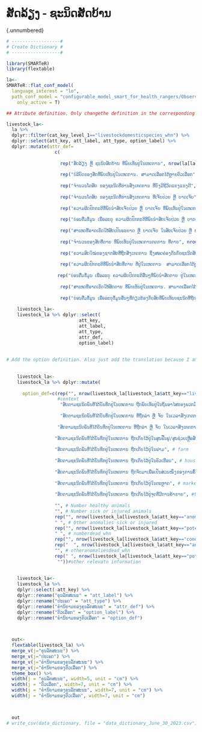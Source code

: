 # ສັດລ້ຽງ - ຊະນິດສັດບ້ານ
{.unnumbered}

```r

# ------------------#
# Create Dictionary #
# ------------------#

library(SMARTeR)
library(flextable)

la<-
SMARTeR::flat_conf_model(
  language_interest = "lo",
  path_conf_model = "configurable_model_smart_for_health_rangers/Observations_Specimens_Final_conf_model_smart_for_health_rangers.xml",
    only_active = T)

## Atribute definition. Only changethe definition in the corresponding language because I am using the keys to subset the specific componenets.

livestock_la<-  
  la %>% 
  dplyr::filter(cat_key_level_1=="livestockdomesticspecies_whn") %>% 
  dplyr::select(att_key, att_label, att_type, option_label) %>% 
  dplyr::mutate(attr_def=
                  c(
                    
                    rep("ສັດລ້ຽງ ຫຼື ຊະນິດສັດບ້ານ ທີ່ພົບເຫັນຢູ່ໃນເຫດການ", nrow(la[la$att_key=="livestockdomesticspecies_whn" & la$cat_key_level_1=="livestockdomesticspecies_whn",])),
                    
                    rep("ບໍລິບົດຂອງສັດທີ່ພົບເຫັນຢູ່ໃນເຫດການ. ສາມາດເລືອກໄດ້ຫຼາຍຕົວເລືອກ", nrow(la[la$att_key=="context_whn" & la$cat_key_level_1=="livestockdomesticspecies_whn",])),
                    
                    rep("ຈໍານວນໂຕສັດ ຂອງຊະນິດທີ່ທ່ານສັງເກດການ ທີ່ຍັງມີຊີວິດແຂງແຮງດີ", nrow(la[la$att_key=="numberhealthy_whn" & la$cat_key_level_1=="livestockdomesticspecies_whn",])),
                    
                    rep("ຈໍານວນໂຕສັດ ຂອງຊະນິດທີ່ທ່ານສັງເກດການ ທີ່ເຈັບປ່ວຍ ຫຼື ບາດເຈັບ", nrow(la[la$att_key=="numbersickorinjured_whn" & la$cat_key_level_1=="livestockdomesticspecies_whn",])),
                    
                    rep("ຄວາມຜິດປົກກະຕິທີ່ພົບນໍາສັດເຈັບປ່ວຍ ຫຼື ບາດເຈັບ ທີ່ພົບເຫັນຢູ່ໃນເຫດການ ສາມາດເລືອກໄດ້ຫຼາຍຕົວເລືອກ", nrow(la[la$att_key=="anomaliesinsickorinjuredanimals_whn" & la$cat_key_level_1=="livestockdomesticspecies_whn",])),
                    
                    rep("ບ່ອນຕື່ມຂໍ້ມູນ ເພື່ອລະບຸ ຄວາມຜິດປົກກະຕິທີ່ພົບນໍາສັດເຈັບປ່ວຍ ຫຼື ບາດເຈັບ ຢູ່ໃນເຫດການ ທີ່ບໍ່ມີຢູ່ໃນລາຍການຂອງ 'ຄວາມຜິດປົກກະຕິອື່ນໆທີ່ພົບນໍາສັດເຈັບປ່ວຍ ຫຼື ບາດເຈັບ' ", nrow(la[la$att_key=="otheranomaliessickorinjured_whn" & la$cat_key_level_1=="livestockdomesticspecies_whn",])),
                    
                    rep("ສາເຫດທີ່ອາດເຮັດໃຫ້ສັດເປັນພະຍາດ ຫຼື ບາດເຈັບ ໃນສັດເຈັບປ່ວຍ ຫຼື ບາດເຈັບ ທີ່ພົບເຫັນຢູ່ໃນເຫດການ. ສາມາດເລືອກໄດ້ຫຼາຍຕົວເລືອກ", nrow(la[la$att_key=="potentialcausediseaseorinjury_whn" & la$cat_key_level_1=="livestockdomesticspecies_whn",])),
                    
                    rep("ຈໍານວນຂອງສັດທີ່ຕາຍ ທີ່ພົບເຫັນຢູ່ໃນເຫດການກດການ ທີ່ຕາຍ", nrow(la[la$att_key=="numberdead_whn" & la$cat_key_level_1=="livestockdomesticspecies_whn",])),
                    
                    rep("ຄວາມສົດໃໝ່ຂອງຊາກສັດທີ່ຖືກສັງເກດການ ຊຶ່ງສອດຄ່ອງກັນກັບຊະນິດສັດທີ່ໄດ້ຖືກບັນທຶກ. ສາມາດເລືອກໄດ້ຫຼາຍກວ່າໜຶ່ງໂຕເລືອກ. ໃຫ້ເລືອກເອົາ 'ບໍ່ມີສັດຕາຍ' ຖ້າຊະນິດສັດທີ່ສັງເກດການນັ້ນບໍ່ແມ່ນສັດຕາຍ", nrow(la[la$att_key=="conditiondeadanimals_whn" & la$cat_key_level_1=="livestockdomesticspecies_whn",])),
                    
                    rep("ຄວາມຜິດປົກກະຕິທີ່ພົບນໍາສັດທີ່ຕາຍ ທີ່ຢູ່ໃນເຫດການ  ສາມາດເລືອກໄດ້ຫຼາຍຕົວເລືອກ", nrow(la[la$att_key=="anomaliesindeadanimals_whn" & la$cat_key_level_1=="livestockdomesticspecies_whn",])),
                    
                   rep("ບ່ອນຕື່ມຂໍ້ມູນ ເພື່ອລະບຸ ຄວາມຜິດປົກກະຕິອື່ນໆທີ່ພົບນໍາສັດຕາຍ ຢູ່ໃນເຫດການ ທີ່ບໍ່ມີຢູ່ໃນລາຍການຂອງ 'ຄວາມຜິດປົກກະຕິທີ່ພົບໃນສັດຕາຍ' ", nrow(la[la$att_key=="otheranomaliesdead_whn" & la$cat_key_level_1=="livestockdomesticspecies_whn",])),
                    
                    rep("ສາເຫດທີ່ອາດເຮັດໃຫ້ສັດຕາຍ ທີ່ພົບເຫັນຢູ່ໃນເຫດການ. ສາມາດເລືອກໄດ້ຫຼາຍຕົວເລືອກ", nrow(la[la$att_key=="potentialcausedeath_whn" & la$cat_key_level_1=="livestockdomesticspecies_whn",])),
                    
                    rep("ບ່ອນຕື່ມຂໍ້ມູນ ເພື່ອລະບຸຂໍ້ມູນອື່ນໆທີ່ກ່ຽວຂ້ອງກັບສັດທີ່ພົບເຫັນບຊະນິດທີ່ຖືກສັງເກດການ", nrow(la[la$att_key=="otherrelevantinformation_whn" & la$cat_key_level_1=="livestockdomesticspecies_whn",])))) 
  
    livestock_la<-
    livestock_la %>% dplyr::select(
                           att_key,
                           att_label,
                           att_type,
                           attr_def, 
                           option_label)
    
    
# Add the option definition. Also just add the translation because I am using the keys to get to specific components.    
    
    
    livestock_la<-
    livestock_la %>% dplyr::mutate(
      
      option_def=c(rep("", nrow(livestock_la[livestock_la$att_key=="livestockdomesticspecies_whn",])),  # Species
                   #context
                    "ສັດຕາມຊະນິດພັນທີ່ໄດ້ບັນທຶກຢູ່ໃນເຫດການ ຖືກພົບເຫັນຢູ່ໃນຖິ່ນອາໄສຂອງພວກມັນ ແລະ ບໍ່ໄດ້ຖືກລ່າ, ຈັບ, ກັກຂັງ ຫຼື ຈໍາກັດໃດໆ. ສັດເຫຼົ່ານີ້ ຖືກຈັບມາ ເພື່ອຈຸດປະສົງການເຝົ້າລະວັງດ້ານສຸຂະພາບ ແລະ ຍັງຖືວ່າເປັນການ'ປ່ອຍອິດສະລະ", # free-ranging'
                   
                    "ສັດຕາມຊະນິດພັນທີ່ໄດ້ບັນທຶກຢູ່ໃນເຫດການ ທີ່ຖືກລ່າ ຫຼື ຈັບ ໃນເວລາສັງເກດການ. ເຖິງຢ່າງໃດກໍຕາມ, ພວກມັນໄດ້ຖືກເຄື່ອນຍ້າຍອອກຈາກສະຖານທີ່ເດີມທີ່ສັດຖືກລ່າ ຫຼື ຈັບ. ຕົວຢ່າງ: ພົບເຫັນມີສັດຖືກຂັງໄວ້ຢູ່ໃນກົງຂອງນັກລ່າທີ່ກຳລັງຍ່າງຢູ່ໃນເຂດປ່າສະຫງວນ", #Hunted and Displaced             
                   
                   "ສັດຕາມຊະນິດພັນທີ່ໄດ້ບັນທຶກຢູ່ໃນເຫດການ ທີ່ຖືກລ່າ ຫຼື ຈັບ ໃນເວລາສັງເກດການ. ເຖິງຢ່າງໃດກໍຕາມ, ພວກມັນຍັງບໍ່ໄດ້ຖືກເຄື່ອນຍ້າຍອອກຈາກສະຖານທີ່ເດີມທີ່ສັດຖືກລ່າ ຫຼື ຈັບ. ຕົວຢ່າງ: ພົບເຫັນມີສັດຕິດກັບດັກ ຫຼື ຖືກແຮ້ວ ທີ່ນັກລ່າໄດ້ວາງກັບດັກ ຫຼື ແຮ້ວ ໄວ້", #Hunted and not Displaced  
                   
                  "ສັດຕາມຊະນິດພັນທີ່ໄດ້ບັນທຶກຢູ່ໃນເຫດການ ຖືກເກັບໄວ້ຢູ່ໃນສູນຟື້ນຟູ/ສູນຊ່ວຍເຫຼືອສັດ", # Rescue/Rehabilitation Center
                  
                  "ສັດຕາມຊະນິດພັນທີ່ໄດ້ບັນທຶກຢູ່ໃນເຫດການ ຖືກເກັບໄວ້ຢູ່ໃນຟາມ", # farm
                  
                  "ສັດຕາມຊະນິດພັນທີ່ໄດ້ບັນທຶກຢູ່ໃນເຫດການ ຖືກເກັບໄວ້ຢູ່ໃນຄົວເຮືອນ", # houshold
                  
                  "ສັດຕາມຊະນິດພັນທີ່ໄດ້ບັນທຶກຢູ່ໃນເຫດການ ຖືກຈັບມາເພື່ອເປັນສ່ວນໜຶ່ງຂອງການຄົ້ນຄວ້າ ຫຼື ການອະນຸລັກ ທີ່ບໍ່ກ່ຽວຂ້ອງກັບການເຝົ້າລະວັງດ້ານສຸຂະພາບ", # Research or conservation capture
                  
                  "ສັດຕາມຊະນິດພັນທີ່ໄດ້ບັນທຶກຢູ່ໃນເຫດການ ຖືກເກັບໄວ້ຢູ່ໃນຕະຫຼາດ", # market
                  
                  "ສັດຕາມຊະນິດພັນທີ່ໄດ້ບັນທຶກຢູ່ໃນເຫດການ ຖືກເກັບໄວ້ຢູ່ຈຸດທີ່ມີການຄ້າຂາຍ", #tradepost
                  
                  "", # Number healthy animals
                  "", # Number sick or injured animals
                  rep("", nrow(livestock_la[livestock_la$att_key=="anomaliesinsickorinjuredanimals_whn",])), #Anomalies in Sick or Injured Animals
                  " ", # Other anomalies sick or injured     
                  rep("", nrow(livestock_la[livestock_la$att_key=="potentialcausediseaseorinjury_whn",])),    
                  " ", # numberdead_whn     
                  rep("", nrow(livestock_la[livestock_la$att_key=="conditiondeadanimals_whn",])), # conditiondeadanimals_whn     
                  rep("  ", nrow(livestock_la[livestock_la$att_key=="anomaliesindeadanimals_whn",])), #Anomalies in Dead Animals
                  "", # otheranomaliesdead_whn     
                  rep(" ", nrow(livestock_la[livestock_la$att_key=="potentialcausedeath_whn",])), # potentialcausedeath_whn
                   ""))#other relevatn information
                  
                  
    livestock_la<-
    livestock_la %>% 
    dplyr::select(-att_key) %>% 
    dplyr::rename("ຄຸນລັກສະນະ" = "att_label") %>% 
    dplyr::rename("ປະເພດ" = "att_type") %>% 
    dplyr::rename("ຄໍານິຍາມຂອງຄຸນລັກສະນະ" = "attr_def") %>% 
    dplyr::rename("ຕົວເລືອກ" = "option_label") %>% 
    dplyr::rename("ຄໍານິຍາມຂອງຕົວເລືອກ" = "option_def") 


  
  out<-  
  flextable(livestock_la) %>% 
  merge_v(j="ຄຸນລັກສະນະ") %>% 
  merge_v(j="ປະເພດ") %>% 
  merge_v(j="ຄໍານິຍາມຂອງຄຸນລັກສະນະ") %>% 
  merge_v(j="ຄໍານິຍາມຂອງຕົວເລືອກ") %>%
  theme_box() %>% 
  width(j = "ຄຸນລັກສະນະ", width=5, unit = "cm") %>% 
  width(j = "ຕົວເລືອກ", width=7, unit = "cm") %>% 
  width(j = "ຄໍານິຍາມຂອງຄຸນລັກສະນະ", width=7, unit = "cm") %>% 
  width(j = "ຄໍານິຍາມຂອງຕົວເລືອກ", width=7, unit = "cm")

  

  out
# write_csv(data_dictionary, file = "data_dictionary_June_30_2023.csv")

```

